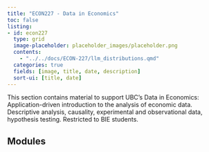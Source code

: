 ```yaml
---
title: "ECON227 - Data in Economics"
toc: false
listing:
- id: econ227
  type: grid
  image-placeholder: placeholder_images/placeholder.png
  contents:
    - "../../docs/ECON-227/llm_distributions.qmd"
  categories: true
  fields: [image, title, date, description]
  sort-ui: [title, date]
---
```


This section contains material to support UBC's Data in Economics: Application-driven introduction to the analysis of economic data. Descriptive analysis, causality, experimental and observational data, hypothesis testing. Restricted to BIE students.

## Modules

::: {#econ227}

:::


